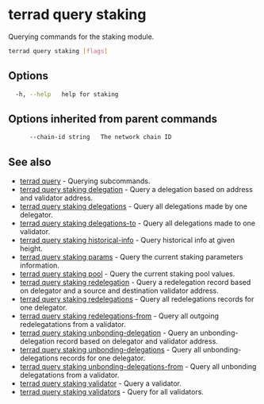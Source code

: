 # terrad query staking

Querying commands for the staking module. 

```sh Terrad
terrad query staking [flags]
```

## Options

```sh Terrad
  -h, --help   help for staking
```

## Options inherited from parent commands

```sh Terrad
      --chain-id string   The network chain ID
```

## See also

* [terrad query](../terrad_query.mdx)	 - Querying subcommands.
* [terrad query staking delegation](./terrad_query_staking_delegation.mdx)	 - Query a delegation based on address and validator address.
* [terrad query staking delegations](./terrad_query_staking_delegations.mdx)	 - Query all delegations made by one delegator.
* [terrad query staking delegations-to](./terrad_query_staking_delegations-to.mdx)	 - Query all delegations made to one validator.
* [terrad query staking historical-info](./terrad_query_staking_historical-info.mdx)	 - Query historical info at given height.
* [terrad query staking params](./terrad_query_staking_params.mdx)	 - Query the current staking parameters information.
* [terrad query staking pool](./terrad_query_staking_pool.mdx)	 - Query the current staking pool values.
* [terrad query staking redelegation](./terrad_query_staking_redelegation.mdx)	 - Query a redelegation record based on delegator and a source and destination validator address.
* [terrad query staking redelegations](./terrad_query_staking_redelegations.mdx)	 - Query all redelegations records for one delegator.
* [terrad query staking redelegations-from](./terrad_query_staking_redelegations-from.mdx)	 - Query all outgoing redelegatations from a validator.
* [terrad query staking unbonding-delegation](./terrad_query_staking_unbonding-delegation.mdx)	 - Query an unbonding-delegation record based on delegator and validator address.
* [terrad query staking unbonding-delegations](./terrad_query_staking_unbonding-delegations.mdx)	 - Query all unbonding-delegations records for one delegator.
* [terrad query staking unbonding-delegations-from](./terrad_query_staking_unbonding-delegations-from.mdx)	 - Query all unbonding delegatations from a validator.
* [terrad query staking validator](./terrad_query_staking_validator.mdx)	 - Query a validator.
* [terrad query staking validators](./terrad_query_staking_validators.mdx)	 - Query for all validators.


